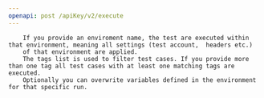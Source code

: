 ```yaml
---
openapi: post /apiKey/v2/execute
---
```



        If you provide an enviroment name, the test are executed within that environment, meaning all settings (test account,  headers etc.)
        of that environment are applied.
        The tags list is used to filter test cases. If you provide more than one tag all test cases with at least one matching tags are executed.
        Optionally you can overwrite variables defined in the environment for that specific run.
